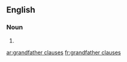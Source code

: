 ==English==

===Noun===
{{head|en}}

# {{plural of|grandfather clause}}

[[ar:grandfather clauses]]
[[fr:grandfather clauses]]